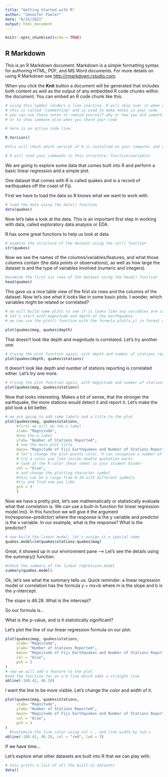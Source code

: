 ```yaml
---
title: "Getting Started with R"
author: "Jennifer Fowler"
date: "6/15/2021"
output: html_document
---
```


```r
knitr::opts_chunk$set(echo = TRUE)
```

## R Markdown

This is an R Markdown document. Markdown is a simple formatting syntax for authoring HTML, PDF, and MS Word documents. For more details on using R Markdown see <http://rmarkdown.rstudio.com>.

When you click the **Knit** button a document will be generated that includes both content as well as the output of any embedded R code chunks within the document. You can embed an R code chunk like this:

```r

# using this symbol renders a line inactive, R will skip over it when reading your code commands. 
# this is called "commenting" and is used to make notes in your code
# you can use these notes to remind yourself why or how you did something
# or to show someone else when you share your code

# here is an active code line: 

R.Version()

#this will check which version of R is installed on your computer and return the information in the console

# R will read your commands in this structure: function(variable)

```


We are going to explore some data that comes built into R and perform a basic linear regression and a simple plot. 

One dataset that comes with R is called quakes and is a record of earthquakes off the coast of Fiji. 

First we have to load the data so R knows what we want to work with. 


```r
# load the data using the data() function
data(quakes)
```

Now let's take a look at the data. This is an important first step in working with data, called exploratory data analysis or EDA.

R has some great functions to help us look at data.

```r
# examine the structure of the dataset using the str() function
str(quakes)
```
Now we see the names of the columns/variables/features, and what those columns contain (the data points or observations), as well as how large the dataset is and the type of variables involved (numeric and integers).

```r
#examine the first six rows of the dataset using the head() function
head(quakes)
```

This gave us a nice table view of the first six rows and the columns of the dataset. Now let's see what it looks like in some basic plots. I wonder, which variables might be related or correlated? 

```r
# we will build some plots to see if it looks like any variables are correlated
# let's start with magnitude and depth of the earthquakes
# we can use the plot() function with the formula plot(x,y) in format data$variable, data$variable

plot(quakes$mag, quakes$depth)
```

That doesn't look like depth and magnitude is correlated. Let's try another one.

```r
# trying the plot function again, with depth and number of stations reporting
plot(quakes$depth, quakes$stations)
```
It doesn't look like depth and number of stations reporting is correlated either. Let's try one more. 

```r
# trying the plot function again, with magnitude and number of stations reporting
plot(quakes$mag, quakes$stations)
```
Now that looks interesting. Makes a bit of sense, that the stronger the earthquake, the more stations would detect it and report it. Let's make the plot look a bit better. 

```r
# we are going to add some labels and a title to the plot
plot(quakes$mag, quakes$stations,
     #first we will do the x-label
     xlab= "Magnitude",
     #now the y-label
     ylab= "Number of Stations Reported",
     # now the main plot title
     main= "Magnitude of Fiji Earthquakes and Number of Stations Reported",
     # let's change the plot points color, R can recognize a number of color names
     # try a color you like inside double quotation marks
     # look at the R color cheat sheet in your student binder
     col = "blue",
     # and change the plotting character symbol
     #this can be a range from 0-18 with different symbols
     #try and find one you like
     pch = 3
     )
```

Now we have a pretty plot, let's see mathematically or statistically evaluate what that correlation is. We can use a built-in function for linear regression model lm(). In this function we will give it the argument lm(response~predictor) where the response is the y variable and predictor is the x variable. In our example, what is the response? What is the predictor?

```r
# now build the linear model, let's assign it a special name
quakes.model=lm(quakes$stations~quakes$mag)
```

Great, it showed up in our environment pane --->
Let's see the details using the summary() function.

```r
#check the summary of the linear regression model
summary(quakes.model)
```

Ok, let's see what the summary tells us. Quick reminder: a linear regression model or correlation has the formula y = mx+b where m is the slope and b is the y-intercept. 

The slope is 46.28. What is the intercept?  

So our formula is... 

What is the p-value, and is it statistically significant?

Let's plot the line of our linear regression formula on our plot.

```r
plot(quakes$mag, quakes$stations,
     xlab= "Magnitude",
     ylab= "Number of Stations Reported",
     main= "Magnitude of Fiji Earthquakes and Number of Stations Reported",
     col = "blue",
     pch = 3
)
# now we will add a feature to the plot
#and the function for an a-b line which adds a straight line
abline(-180.42, 46.28)
```

I want the line to be more visible. Let's change the color and width of it. 

```r
plot(quakes$mag, quakes$stations,
     xlab= "Magnitude",
     ylab= "Number of Stations Reported",
     main= "Magnitude of Fiji Earthquakes and Number of Stations Reported",
     col = "blue",
     pch = 3
)
  #customize the line color using col = , and line width by lwd =
abline(-180.42, 46.28, col = "red", lwd = 3)
```


If we have time...

Let's explore what other datasets are built into R that we can play with.

```r
# this prints a list of all the built-in datasets
data()
```

